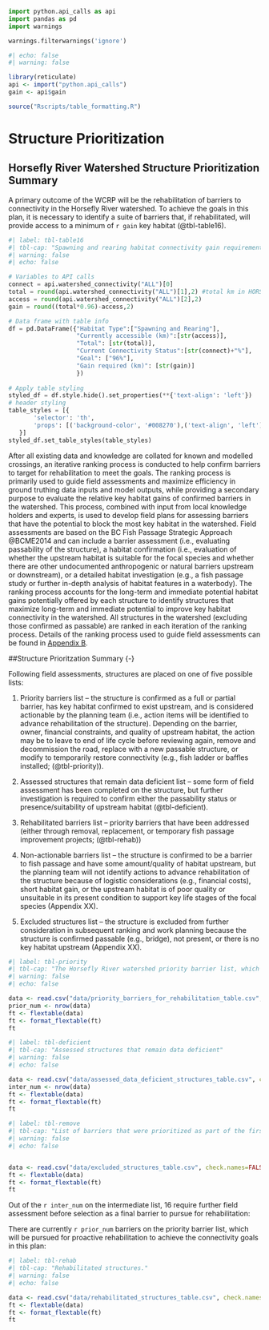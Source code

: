 ```python
import python.api_calls as api
import pandas as pd
import warnings

warnings.filterwarnings('ignore')
```
```r
#| echo: false
#| warning: false

library(reticulate)
api <- import("python.api_calls")
gain <- api$gain

source("Rscripts/table_formatting.R")

```

# Structure Prioritization {-}


## Horsefly River Watershed Structure Prioritization Summary {-}

A primary outcome of the WCRP will be the rehabilitation of barriers to connectivity in the Horsefly River watershed. To achieve the goals in this plan, it is necessary to identify a suite of barriers that, if rehabilitated, will provide access to a minimum of `r gain` key habitat (@tbl-table16).


```python
#| label: tbl-table16
#| tbl-cap: "Spawning and rearing habitat connectivity gain requirements to meet WCRP goals in the Horsefly River watershed. The measures of currently accessible and total habitat values are derived from the Intrinsic Potential habitat model described in Appendix B."
#| warning: false
#| echo: false

# Variables to API calls
connect = api.watershed_connectivity("ALL")[0]
total = round(api.watershed_connectivity("ALL")[1],2) #total km in HORS
access = round(api.watershed_connectivity("ALL")[2],2)
gain = round((total*0.96)-access,2)

# Data frame with table info
df = pd.DataFrame({"Habitat Type":["Spawning and Rearing"],
                   "Currently accessible (km)":[str(access)],
                   "Total": [str(total)],
                   "Current Connectivity Status":[str(connect)+"%"],
                   "Goal": ["96%"],
                   "Gain required (km)": [str(gain)]
                   })
                   
# Apply table styling
styled_df = df.style.hide().set_properties(**{'text-align': 'left'})
# header styling
table_styles = [{
       'selector': 'th',
       'props': [('background-color', '#008270'),('text-align', 'left')]
   }]
styled_df.set_table_styles(table_styles)

```

After all existing data and knowledge are collated for known and modelled crossings, an iterative ranking process is conducted to help confirm barriers to target for rehabilitation to meet the goals. The ranking process is primarily used to guide field assessments and maximize efficiency in ground truthing data inputs and model outputs, while providing a secondary purpose to evaluate the relative key habitat gains of confirmed barriers in the watershed. This process, combined with input from local knowledge holders and experts, is used to develop field plans for assessing barriers that have the potential to block the most key habitat in the watershed.
Field assessments are based on the BC Fish Passage Strategic Approach @BCME2014 and can include a barrier assessment (i.e., evaluating passability of the structure), a habitat confirmation (i.e., evaluation of whether the upstream habitat is suitable for the focal species and whether there are other undocumented anthropogenic or natural barriers upstream or downstream), or a detailed habitat investigation (e.g., a fish passage study or further in-depth analysis of habitat features in a waterbody).
The ranking process accounts for the long-term and immediate potential habitat gains potentially offered by each structure to identify structures that maximize long-term and immediate potential to improve key habitat connectivity in the watershed. All structures in the watershed (excluding those confirmed as passable) are ranked in each iteration of the ranking process. Details of the ranking process used to guide field assessments can be found in [Appendix B](supplimentary-information.qmd).

##Structure Prioritzation Summary {-}

Following field assessments, structures are placed on one of five possible lists: 

1.	Priority barriers list – the structure is confirmed as a full or partial barrier, has key habitat confirmed to exist upstream, and is considered actionable by the planning team (i.e., action items will be identified to advance rehabilitation of the structure). Depending on the barrier, owner, financial constraints, and quality of upstream habitat, the action may be to leave to end of life cycle before reviewing again, remove and decommission the road, replace with a new passable structure, or modify to temporarily restore connectivity (e.g., fish ladder or baffles installed; (@tbl-priority)).

2.	Assessed structures that remain data deficient list – some form of field assessment has been completed on the structure, but further investigation is required to confirm either the passability status or presence/suitability of upstream habitat (@tbl-deficient).

3.	Rehabilitated barriers list – priority barriers that have been addressed (either through removal, replacement, or temporary fish passage improvement projects; (@tbl-rehab)) 

4.	Non-actionable barriers list – the structure is confirmed to be a barrier to fish passage and have some amount/quality of habitat upstream, but the planning team will not identify actions to advance rehabilitation of the structure because of logistic considerations (e.g., financial costs), short habitat gain, or the upstream habitat is of poor quality or unsuitable in its present condition to support key life stages of the focal species (Appendix XX).

5.	Excluded structures list – the structure is excluded from further consideration in subsequent ranking and work planning because the structure is confirmed passable (e.g., bridge), not present, or there is no key habitat upstream (Appendix XX).


```r
#| label: tbl-priority
#| tbl-cap: "The Horsefly River watershed priority barrier list, which includes barriers that have undergone field assessment, been reviewed by the planning team, and selected to pursue for proactive rehabilitation."
#| warning: false
#| echo: false

data <- read.csv("data/priority_barriers_for_rehabilitation_table.csv", check.names=FALSE)
prior_num <- nrow(data)
ft <- flextable(data)
ft <- format_flextable(ft)
ft
```

```r
#| label: tbl-deficient
#| tbl-cap: "Assessed structures that remain data deficient"
#| warning: false
#| echo: false

data <- read.csv("data/assessed_data_deficient_structures_table.csv", check.names=FALSE)
inter_num <- nrow(data)
ft <- flextable(data)
ft <- format_flextable(ft)
ft
```

```r
#| label: tbl-remove
#| tbl-cap: "List of barriers that were prioritized as part of the first iteration of the intermediate barrier list (field assessments occurred during the 2021 field season) but were removed from consideration for pursual of proactive rehabilitation following discussion with the planning team due to these structures not existing, being passable, not be associated with usable habitat, or deemed not feasible to rehabilitate because of logistic considerations."
#| warning: false
#| echo: false


data <- read.csv("data/excluded_structures_table.csv", check.names=FALSE)
ft <- flextable(data)
ft <- format_flextable(ft)
ft
```


Out of the `r inter_num` on the intermediate list, 16 require further field assessment before selection as a final barrier to pursue for rehabilitation: 


There are currently `r prior_num` barriers on the priority barrier list, which will be pursued for proactive rehabilitation to achieve the connectivity goals in this plan:


```r
#| label: tbl-rehab
#| tbl-cap: "Rehabilitated structures."
#| warning: false
#| echo: false

data <- read.csv("data/rehabilitated_structures_table.csv", check.names=FALSE)
ft <- flextable(data)
ft <- format_flextable(ft)
ft
```